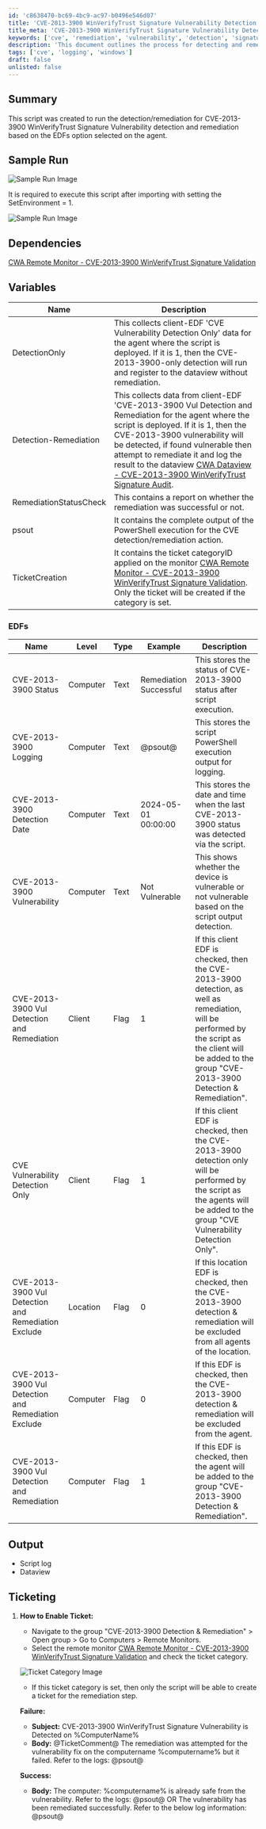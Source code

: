 ```yaml
---
id: 'c8638470-bc69-4bc9-ac97-b0496e546d07'
title: 'CVE-2013-3900 WinVerifyTrust Signature Vulnerability Detection and Remediation'
title_meta: 'CVE-2013-3900 WinVerifyTrust Signature Vulnerability Detection and Remediation'
keywords: ['cve', 'remediation', 'vulnerability', 'detection', 'signature']
description: 'This document outlines the process for detecting and remediating the CVE-2013-3900 WinVerifyTrust Signature Vulnerability using a specific script. It includes details on dependencies, variables, output, and ticketing procedures necessary for effective management of the vulnerability.'
tags: ['cve', 'logging', 'windows']
draft: false
unlisted: false
---
```

## Summary

This script was created to run the detection/remediation for CVE-2013-3900 WinVerifyTrust Signature Vulnerability detection and remediation based on the EDFs option selected on the agent.

## Sample Run

![Sample Run Image](../../../static/img/CVE-2013-3900-WinVerifyTrust-Signature-Vulnerability/image_1.png)

It is required to execute this script after importing with setting the SetEnvironment = 1.

![Sample Run Image](../../../static/img/CVE-2013-3900-WinVerifyTrust-Signature-Vulnerability/image_2.png)

## Dependencies

[CWA Remote Monitor - CVE-2013-3900 WinVerifyTrust Signature Validation](https://proval.itglue.com/DOC-5078775-17229186)

## Variables

| Name                        | Description                                                                                                                                                                                                                                                                                                   |
|-----------------------------|---------------------------------------------------------------------------------------------------------------------------------------------------------------------------------------------------------------------------------------------------------------------------------------------------------------|
| DetectionOnly               | This collects client-EDF 'CVE Vulnerability Detection Only' data for the agent where the script is deployed. If it is 1, then the CVE-2013-3900-only detection will run and register to the dataview without remediation.                                                                                   |
| Detection-Remediation       | This collects data from client-EDF 'CVE-2013-3900 Vul Detection and Remediation for the agent where the script is deployed. If it is 1, then the CVE-2013-3900 vulnerability will be detected, if found vulnerable then attempt to remediate it and log the result to the dataview [CWA Dataview - CVE-2013-3900 WinVerifyTrust Signature Audit](https://proval.itglue.com/DOC-5078775-17229164). |
| RemediationStatusCheck      | This contains a report on whether the remediation was successful or not.                                                                                                                                                                                                                                     |
| psout                       | It contains the complete output of the PowerShell execution for the CVE detection/remediation action.                                                                                                                                                                                                       |
| TicketCreation              | It contains the ticket categoryID applied on the monitor [CWA Remote Monitor - CVE-2013-3900 WinVerifyTrust Signature Validation](https://proval.itglue.com/DOC-5078775-17229186). Only the ticket will be created if the category is set.                                                                |

### EDFs

| Name                                         | Level       | Type  | Example                     | Description                                                                                          |
|----------------------------------------------|-------------|-------|-----------------------------|------------------------------------------------------------------------------------------------------|
| CVE-2013-3900 Status                         | Computer    | Text  | Remediation Successful       | This stores the status of CVE-2013-3900 status after script execution.                              |
| CVE-2013-3900 Logging                        | Computer    | Text  | @psout@                     | This stores the script PowerShell execution output for logging.                                     |
| CVE-2013-3900 Detection Date                 | Computer    | Text  | 2024-05-01 00:00:00        | This stores the date and time when the last CVE-2013-3900 status was detected via the script.      |
| CVE-2013-3900 Vulnerability                  | Computer    | Text  | Not Vulnerable              | This shows whether the device is vulnerable or not vulnerable based on the script output detection. |
| CVE-2013-3900 Vul Detection and Remediation   | Client      | Flag  | 1                           | If this client EDF is checked, then the CVE-2013-3900 detection, as well as remediation, will be performed by the script as the client will be added to the group "CVE-2013-3900 Detection & Remediation". |
| CVE Vulnerability Detection Only              | Client      | Flag  | 1                           | If this client EDF is checked, then the CVE-2013-3900 detection only will be performed by the script as the agents will be added to the group "CVE Vulnerability Detection Only". |
| CVE-2013-3900 Vul Detection and Remediation Exclude | Location | Flag  | 0                           | If this location EDF is checked, then the CVE-2013-3900 detection & remediation will be excluded from all agents of the location. |
| CVE-2013-3900 Vul Detection and Remediation Exclude | Computer | Flag  | 0                           | If this EDF is checked, then the CVE-2013-3900 detection & remediation will be excluded from the agent. |
| CVE-2013-3900 Vul Detection and Remediation    | Computer   | Flag  | 1                           | If this EDF is checked, then the agent will be added to the group "CVE-2013-3900 Detection & Remediation". |

## Output

- Script log
- Dataview

## Ticketing

1. **How to Enable Ticket:**
   - Navigate to the group "CVE-2013-3900 Detection & Remediation" > Open group > Go to Computers > Remote Monitors.
   - Select the remote monitor [CWA Remote Monitor - CVE-2013-3900 WinVerifyTrust Signature Validation](https://proval.itglue.com/DOC-5078775-17229186) and check the ticket category.

   ![Ticket Category Image](../../../static/img/CVE-2013-3900-WinVerifyTrust-Signature-Vulnerability/image_3.png)

   - If this ticket category is set, then only the script will be able to create a ticket for the remediation step.

   **Failure:**
   - **Subject:** CVE-2013-3900 WinVerifyTrust Signature Vulnerability is Detected on %ComputerName%
   - **Body:** @TicketComment@ The remediation was attempted for the vulnerability fix on the computername %computername% but it failed. Refer to the logs: @psout@

   **Success:**
   - **Body:** The computer: %computername% is already safe from the vulnerability. Refer to the logs: @psout@ OR The vulnerability has been remediated successfully. Refer to the below log information: @psout@











